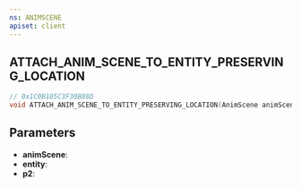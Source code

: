 ```yaml
---
ns: ANIMSCENE
apiset: client
---
```

## ATTACH_ANIM_SCENE_TO_ENTITY_PRESERVING_LOCATION

```c
// 0x1C0B105C3F30B88D
void ATTACH_ANIM_SCENE_TO_ENTITY_PRESERVING_LOCATION(AnimScene animScene, Entity entity, int p2);
```


## Parameters
* **animScene**:
* **entity**:
* **p2**: